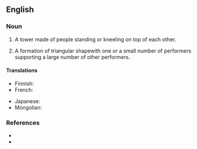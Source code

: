 {{also|human-pyramid}}
==English==

===Noun===
{{en-noun}}

# A tower made of people standing or kneeling on top of each other.
# {{lb|en|circus}} A formation of triangular shapewith one or a small number of performers supporting a large number of other performers.

====Translations====
{{trans-top|tower made of people}}
* Finnish: {{t|fi|ihmispyramidi}}
* French: {{t+|fr|pyramide humaine|f}}
{{trans-mid}}
* Japanese: {{t|ja|人間ピラミッド|tr=ningen piramiddo}}
* Mongolian: {{t|mn|хүн пирамид|sc=Cyrl}}
{{trans-bottom}}

===References===
* {{pedia}}
* {{comcatlite|human pyramids}}